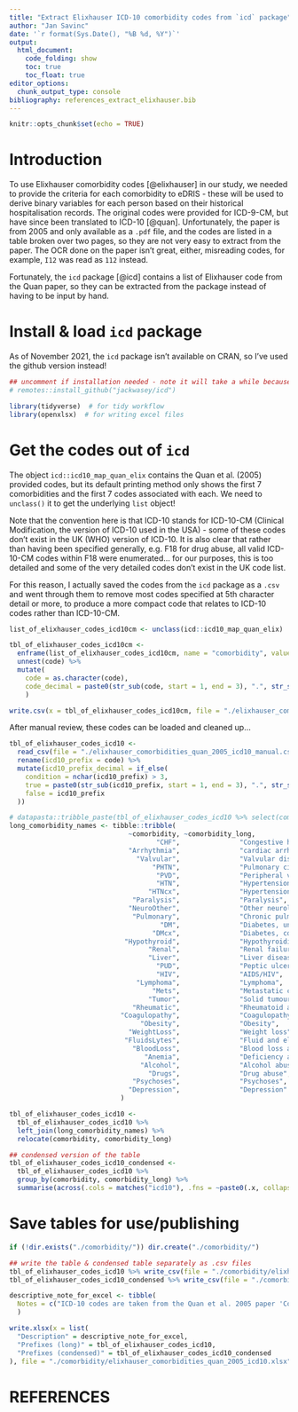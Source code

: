 ```yaml
---
title: "Extract Elixhauser ICD-10 comorbidity codes from `icd` package"
author: "Jan Savinc"
date: '`r format(Sys.Date(), "%B %d, %Y")`'
output: 
  html_document:
    code_folding: show
    toc: true
    toc_float: true
editor_options: 
  chunk_output_type: console
bibliography: references_extract_elixhauser.bib
---
```



```r
knitr::opts_chunk$set(echo = TRUE)
```


# Introduction

To use Elixhauser comorbidity codes [@elixhauser] in our study, we needed to provide the criteria for each comorbidity to eDRIS - these will be used to derive binary variables for each person based on their historical hospitalisation records. The original codes were provided for ICD-9-CM, but have since been translated to ICD-10 [@quan]. Unfortunately, the paper is from 2005 and only available as a `.pdf` file, and the codes are listed in a table broken over two pages, so they are not very easy to extract from the paper. The OCR done on the paper isn't great, either, misreading codes, for example, `I12` was read as `112` instead.

Fortunately, the `icd` package [@icd] contains a list of Elixhauser code from the Quan paper, so they can be extracted from the package instead of having to be input by hand.


# Install & load `icd` package

As of November 2021, the `icd` package isn't available on CRAN, so I've used the github version instead!

```r
## uncomment if installation needed - note it will take a while because it needs compilation
# remotes::install_github("jackwasey/icd")

library(tidyverse)  # for tidy workflow
library(openxlsx)  # for writing excel files
```


# Get the codes out of `icd`

The object `icd::icd10_map_quan_elix` contains the Quan et al. (2005) provided codes, but its default printing method only shows the first 7 comorbidities and the first 7 codes associated with each. We need to `unclass()` it to get the underlying `list` object!

Note that the convention here is that ICD-10 stands for ICD-10-CM (Clinical Modification, the version of ICD-10 used in the USA) - some of these codes don't exist in the UK (WHO) version of ICD-10. It is also clear that rather than having been specified generally, e.g. F18 for drug abuse, all valid ICD-10-CM codes within F18 were enumerated... for our purposes, this is too detailed and some of the very detailed codes don't exist in the UK code list.

For this reason, I actually saved the codes from the `icd` package as a `.csv` and went through them to remove most codes specified at 5th character detail or more, to produce a more compact code that relates to ICD-10 codes rather than ICD-10-CM.

```r
list_of_elixhauser_codes_icd10cm <- unclass(icd::icd10_map_quan_elix)

tbl_of_elixhauser_codes_icd10cm <- 
  enframe(list_of_elixhauser_codes_icd10cm, name = "comorbidity", value = "code") %>%
  unnest(code) %>%
  mutate(
    code = as.character(code),
    code_decimal = paste0(str_sub(code, start = 1, end = 3), ".", str_sub(code, start = 4))
    )

write.csv(x = tbl_of_elixhauser_codes_icd10cm, file = "./elixhauser_comorbidities_quan_2005_icd10cm.csv")
```

After manual review, these codes can be loaded and cleaned up...

```r
tbl_of_elixhauser_codes_icd10 <- 
  read_csv(file = "./elixhauser_comorbidities_quan_2005_icd10_manual.csv") %>%
  rename(icd10_prefix = code) %>%
  mutate(icd10_prefix_decimal = if_else(
    condition = nchar(icd10_prefix) > 3,
    true = paste0(str_sub(icd10_prefix, start = 1, end = 3), ".", str_sub(icd10_prefix, start = 4)),
    false = icd10_prefix
  ))

# datapasta::tribble_paste(tbl_of_elixhauser_codes_icd10 %>% select(comorbidity) %>% distinct %>% mutate(comorbidity_long = " "))
long_comorbidity_names <- tibble::tribble(
                              ~comorbidity, ~comorbidity_long,
                                     "CHF",               "Congestive heart failure",
                              "Arrhythmia",               "cardiac arrhythmias",
                                "Valvular",               "Valvular disease",
                                    "PHTN",               "Pulmonary circulation disorders",
                                     "PVD",               "Peripheral vascular disorders",
                                     "HTN",               "Hypertension, uncomplicated",
                                   "HTNcx",               "Hypertension, complicated",
                               "Paralysis",               "Paralysis",
                              "NeuroOther",               "Other neurological disorders",
                               "Pulmonary",               "Chronic pulmonary disease",
                                      "DM",               "Diabetes, uncomplicated",
                                    "DMcx",               "Diabetes, complicated",
                             "Hypothyroid",               "Hypothyroidism",
                                   "Renal",               "Renal failure",
                                   "Liver",               "Liver disease",
                                     "PUD",               "Peptic ulcer disease",
                                     "HIV",               "AIDS/HIV",
                                "Lymphoma",               "Lymphoma",
                                    "Mets",               "Metastatic cancer",
                                   "Tumor",               "Solid tumour without metastasis",
                               "Rheumatic",               "Rheumatoid arthritis/collagen vascular diseases",
                            "Coagulopathy",               "Coagulopathy",
                                 "Obesity",               "Obesity",
                              "WeightLoss",               "Weight loss",
                             "FluidsLytes",               "Fluid and electrolyte disorders",
                               "BloodLoss",               "Blood loss anaemia",
                                  "Anemia",               "Deficiency anaemia",
                                 "Alcohol",               "Alcohol abuse",
                                   "Drugs",               "Drug abuse",
                               "Psychoses",               "Psychoses",
                              "Depression",               "Depression"
                            )

tbl_of_elixhauser_codes_icd10 <-
  tbl_of_elixhauser_codes_icd10 %>%
  left_join(long_comorbidity_names) %>%
  relocate(comorbidity, comorbidity_long)

## condensed version of the table
tbl_of_elixhauser_codes_icd10_condensed <-
  tbl_of_elixhauser_codes_icd10 %>%
  group_by(comorbidity, comorbidity_long) %>%
  summarise(across(.cols = matches("icd10"), .fns = ~paste0(.x, collapse = ", ")), .groups = "drop")
```

# Save tables for use/publishing

```r
if (!dir.exists("./comorbidity/")) dir.create("./comorbidity/")

## write the table & condensed table separately as .csv files
tbl_of_elixhauser_codes_icd10 %>% write_csv(file = "./comorbidity/elixhauser_comorbidities_quan_2005_icd10.csv")
tbl_of_elixhauser_codes_icd10_condensed %>% write_csv(file = "./comorbidity/elixhauser_comorbidities_quan_2005_icd10_condensed.csv")

descriptive_note_for_excel <- tibble(
  Notes = c("ICD-10 codes are taken from the Quan et al. 2005 paper 'Coding Algorithms for Defining Comorbidities in ICD-9-CM and ICD-10 Administrative Data', https://www.jstor.org/stable/3768193, and are based on the Elixhauser et al. 1998 paper 'Comorbidity measures for use with administrative data'.", "The codes should be treated as prefixes - any ICD-10 code matching the first 3 or 4 characters provided in this list should be included as a comorbidity of the appropriate type even if the actual diagnosis code is longer; depending on the data format, this can be implemented using the regex caret operator (^) to match the start of a string, e.g. ^E52 to capture codes starting with E52. Codes are provided both with and without a decimal comma.", "The 'icd' package for R (https://github.com/jackwasey/icd) was also used in preparing the files; the package provides a list of ICD-10-CM codes which were truncated to ICD-10 codes.")
  )

write.xlsx(x = list(
  "Description" = descriptive_note_for_excel,
  "Prefixes (long)" = tbl_of_elixhauser_codes_icd10,
  "Prefixes (condensed)" = tbl_of_elixhauser_codes_icd10_condensed
), file = "./comorbidity/elixhauser_comorbidities_quan_2005_icd10.xlsx")
```

# REFERENCES